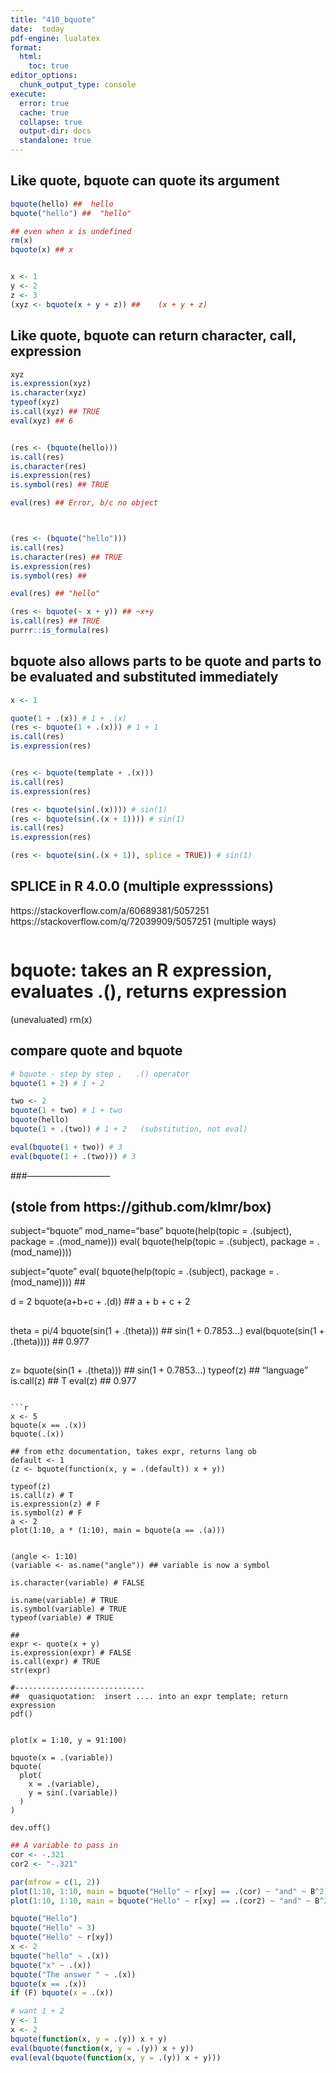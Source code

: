 ```yaml
---
title: "410_bquote"
date:  today 
pdf-engine: lualatex
format:
  html:
    toc: true
editor_options: 
  chunk_output_type: console
execute: 
  error: true
  cache: true
  collapse: true
  output-dir: docs
  standalone: true
---
```


<!--

For PDF
  pdf:
    toc: false
    toc_depth:  4   
    number-sections: false
    colorlinks: true
    keep_tex:  false
    include-in-header: 
      text: |
        \usepackage[top=.5in, bottom=.5in, left=.5in, right=.5in]{geometry}
        \usepackage{amsmath,amssymb,amstext,amsfonts}
        \usepackage{lipsum}
        \usepackage{setspace}
#format:
#  pdf: 
#    include-in-header: 

-->


<!--  
  USAGE:
  
- quarto preview <file> --to pdf    # (opens in a viewer)
- quarto render %	; zathura         # not quite right cli

- math mode latex,  seems to work if *outside* R chunk
$$
x^2
$$

-->

##    Like quote, bquote can quote its argument
```r
bquote(hello) ##  hello
bquote("hello") ##  "hello"

## even when x is undefined
rm(x)
bquote(x) ## x


x <- 1
y <- 2
z <- 3
(xyz <- bquote(x + y + z)) ##    (x + y + z)
```

##  Like quote, bquote can return character, call, expression 
```r
xyz
is.expression(xyz)
is.character(xyz)
typeof(xyz)
is.call(xyz) ## TRUE
eval(xyz) ## 6


(res <- (bquote(hello)))
is.call(res)
is.character(res)
is.expression(res)
is.symbol(res) ## TRUE

eval(res) ## Error, b/c no object



(res <- (bquote("hello")))
is.call(res)
is.character(res) ## TRUE
is.expression(res)
is.symbol(res) ##

eval(res) ## "hello"

(res <- bquote(~ x + y)) ## ~x+y
is.call(res) ## TRUE
purrr::is_formula(res)
```

##    bquote also allows parts to be quote and parts to be evaluated and substituted immediately
```r
x <- 1

quote(1 + .(x)) # 1 + .(x)
(res <- bquote(1 + .(x))) # 1 + 1
is.call(res)
is.expression(res)


(res <- bquote(template + .(x)))
is.call(res)
is.expression(res)

(res <- bquote(sin(.(x)))) # sin(1)
(res <- bquote(sin(.(x + 1)))) # sin(1)
is.call(res)
is.expression(res)

(res <- bquote(sin(.(x + 1)), splice = TRUE)) # sin(1)
```
##    SPLICE in R 4.0.0  (multiple expresssions)
https://stackoverflow.com/a/60689381/5057251
https://stackoverflow.com/q/72039909/5057251   (multiple ways)
```r
```   

# bquote:   takes an R expression, evaluates .(), returns expression
(unevaluated)
rm(x)

##    compare quote and bquote
```r
# bquote - step by step ,   .() operator
bquote(1 + 2) # 1 + 2

two <- 2
bquote(1 + two) # 1 + two
bquote(hello)
bquote(1 + .(two)) # 1 + 2   (substitution, not eval)

eval(bquote(1 + two)) # 3
eval(bquote(1 + .(two))) # 3
```

###-----------------------------

## (stole from https://github.com/klmr/box)
subject="bquote"
mod_name="base"
bquote(help(topic = .(subject), package = .(mod_name)))
eval( bquote(help(topic = .(subject), package = .(mod_name))))

subject="quote"
eval( bquote(help(topic = .(subject), package = .(mod_name))))
##

d = 2
bquote(a+b+c + .(d))       ## a + b + c + 2

##  
theta = pi/4
bquote(sin(1 + .(theta)))  ## sin(1 + 0.7853...)
eval(bquote(sin(1 + .(theta))))  ## 0.977

##
z= bquote(sin(1 + .(theta)))  ## sin(1 + 0.7853...)
typeof(z)                     ## "language"
is.call(z)                    ## T
eval(z)                       ## 0.977

```   

```r
x <- 5
bquote(x == .(x))
bquote(.(x))

## from ethz documentation, takes expr, returns lang ob
default <- 1
(z <- bquote(function(x, y = .(default)) x + y))

typeof(z)
is.call(z) # T
is.expression(z) # F
is.symbol(z) # F
a <- 2
plot(1:10, a * (1:10), main = bquote(a == .(a)))


(angle <- 1:10)
(variable <- as.name("angle")) ## variable is now a symbol

is.character(variable) # FALSE

is.name(variable) # TRUE
is.symbol(variable) # TRUE
typeof(variable) # TRUE

##
expr <- quote(x + y)
is.expression(expr) # FALSE
is.call(expr) # TRUE
str(expr)

#-----------------------------
##  quasiquotation:  insert .... into an expr template; return expression
pdf()


plot(x = 1:10, y = 91:100)

bquote(x = .(variable))
bquote(
  plot(
    x = .(variable),
    y = sin(.(variable))
  )
)

dev.off()
```

```r
## A variable to pass in
cor <- -.321
cor2 <- "-.321"

par(mfrow = c(1, 2))
plot(1:10, 1:10, main = bquote("Hello" ~ r[xy] == .(cor) ~ "and" ~ B^2))
plot(1:10, 1:10, main = bquote("Hello" ~ r[xy] == .(cor2) ~ "and" ~ B^2))
```

```r
bquote("Hello")
bquote("Hello" ~ 3)
bquote("Hello" ~ r[xy])
x <- 2
bquote("hello" ~ .(x))
bquote("x" ~ .(x))
bquote("The answer " ~ .(x))
bquote(x == .(x))
if (F) bquote(x = .(x))

# want 1 + 2
y <- 1
x <- 2
bquote(function(x, y = .(y)) x + y)
eval(bquote(function(x, y = .(y)) x + y))
eval(eval(bquote(function(x, y = .(y)) x + y)))
```
